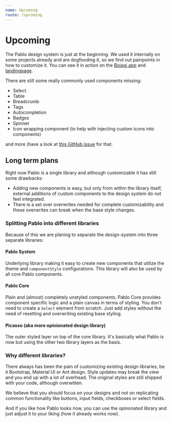 ```yaml
---
name: Upcoming
route: /upcoming
---
```


# Upcoming

The Pablo design system is just at the beginning. We used it internally on some projects already and
are dogfooding it, so we find out painpoints in how to customize it. You can see it in action on the
[Bojagi app](https://bojagi.io/demo) and [landingpage](https://bojagi.io).

There are still some really commonly used components missing:

* Select
* Table
* Breadcrumb
* Tags
* Autocompletion
* Badges
* Spinner
* Icon wrapping component (to help with injecting custom icons into components)

and more (have a look at [this GitHub issue](https://github.com/Bojagi/pablo/issues/26) for that.

## Long term plans

Right now Pablo is a single library and although customizable it has still some drawbacks:

* Adding new components is easy, but only from within the library itself, external additions of custom components to the design system do not feel integrated.
* There is a set over overwrites needed for complete customizability and these overwrites can break when the base style changes.

### Splitting Pablo into different libraries

Because of this we are planing to separate the design-system into three separate libraries:

#### Pablo System

Underlying library making it easy to create new components that utilize the theme and `componentStyle` configurations.
This library will also be used by all core Pablo components. 

#### Pablo Core

Plain and (almost) completely unstyled components. Pablo Core provides component specific logic and
a plain canvas in terms of styling. You don't need to create a `Select` element from scratch. Just add
styles without the need of resetting and overwriting existing base styling.

#### Picasso (aka more opinionated design library)

The outer styled layer on top of the core library. It's basically what Pablo is now but using
the other two library layers as the basis. 

### Why different libraries?

There always has been the pain of customizing existing design libraries, be it Bootstrap, Material UI or Ant design.
Style updates may break the view and you end up with a lot of overhead. 
The original styles are still shipped with your code, although overwitten.

We believe that you should focus on your designs and not on replicating common functionality like
buttons, input fields, checkboxes or select fields.

And if you like how Pablo looks now, you can use the opinonated library and just adjust it to your liking
(how it already works now).

